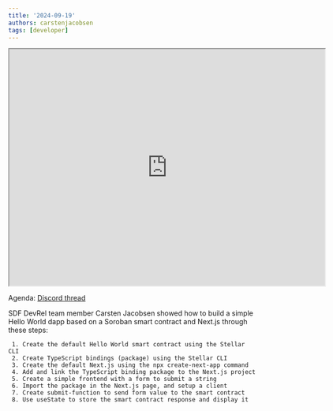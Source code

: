 ```yaml
---
title: '2024-09-19'
authors: carstenjacobsen
tags: [developer]
---
```


<iframe src="https://drive.google.com/file/d/1yIzMrtyuJkX6W8MlIbwrGNivYqHuhoxH/preview" width="640" height="480" allow="autoplay"></iframe>

Agenda: [Discord thread](https://discord.com/channels/897514728459468821/900374272751591424/1285627254130610297)

SDF DevRel team member Carsten Jacobsen showed how to build a simple Hello World dapp based on a Soroban smart contract and Next.js through these steps:

     1. Create the default Hello World smart contract using the Stellar CLI
     2. Create TypeScript bindings (package) using the Stellar CLI
     3. Create the default Next.js using the npx create-next-app command 
     4. Add and link the TypeScript binding package to the Next.js project 
     5. Create a simple frontend with a form to submit a string
     6. Import the package in the Next.js page, and setup a client
     7. Create submit-function to send form value to the smart contract
     8. Use useState to store the smart contract response and display it
